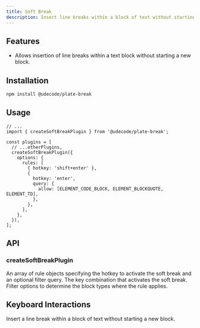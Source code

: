 ```yaml
---
title: Soft Break
description: Insert line breaks within a block of text without starting a new block.
---
```


<ComponentPreview name="playground-demo" id="softbreak" />

<PackageInfo>

## Features

- Allows insertion of line breaks within a text block without starting a new block.

</PackageInfo>

## Installation

```bash
npm install @udecode/plate-break
```

## Usage

```tsx
// ...
import { createSoftBreakPlugin } from '@udecode/plate-break';

const plugins = [
  // ...otherPlugins,
  createSoftBreakPlugin({
    options: {
      rules: [
        { hotkey: 'shift+enter' },
        {
          hotkey: 'enter',
          query: {
            allow: [ELEMENT_CODE_BLOCK, ELEMENT_BLOCKQUOTE, ELEMENT_TD],
          },
        },
      ],
    },
  }),
];
```

## API

### createSoftBreakPlugin

<APIOptions>

<APIItem name="rules" type="object[]" optional>
An array of rule objects specifying the hotkey to activate the soft break and an optional filter query.
<APISubList>
<APISubListItem parent="rules" name="hotkey" type="string">
The key combination that activates the soft break.
</APISubListItem>
<APISubListItem parent="rules" name="query" type="QueryNodeOptions" optional>
Filter options to determine the block types where the rule applies.
</APISubListItem>
</APISubList>
</APIItem>
</APIOptions>

## Keyboard Interactions

<KeyTable>
  <KeyTableItem hotkey="Shift + Enter">
    Insert a line break within a block of text without starting a new block.
  </KeyTableItem>
</KeyTable>
